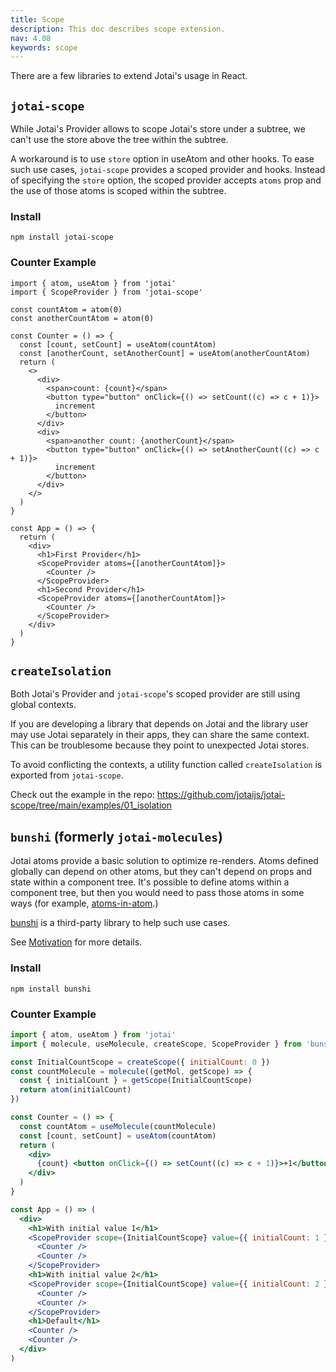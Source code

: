 ```yaml
---
title: Scope
description: This doc describes scope extension.
nav: 4.08
keywords: scope
---
```


There are a few libraries to extend Jotai's usage in React.

## `jotai-scope`

While Jotai's Provider allows to scope Jotai's store under a subtree,
we can't use the store above the tree within the subtree.

A workaround is to use `store` option in useAtom and other hooks.
To ease such use cases, `jotai-scope` provides a
scoped provider and hooks.
Instead of specifying the `store` option,
the scoped provider accepts `atoms` prop
and the use of those atoms is scoped within the subtree.

### Install

```
npm install jotai-scope
```

### Counter Example

```tsx
import { atom, useAtom } from 'jotai'
import { ScopeProvider } from 'jotai-scope'

const countAtom = atom(0)
const anotherCountAtom = atom(0)

const Counter = () => {
  const [count, setCount] = useAtom(countAtom)
  const [anotherCount, setAnotherCount] = useAtom(anotherCountAtom)
  return (
    <>
      <div>
        <span>count: {count}</span>
        <button type="button" onClick={() => setCount((c) => c + 1)}>
          increment
        </button>
      </div>
      <div>
        <span>another count: {anotherCount}</span>
        <button type="button" onClick={() => setAnotherCount((c) => c + 1)}>
          increment
        </button>
      </div>
    </>
  )
}

const App = () => {
  return (
    <div>
      <h1>First Provider</h1>
      <ScopeProvider atoms={[anotherCountAtom]}>
        <Counter />
      </ScopeProvider>
      <h1>Second Provider</h1>
      <ScopeProvider atoms={[anotherCountAtom]}>
        <Counter />
      </ScopeProvider>
    </div>
  )
}
```

<Stackblitz id="vitejs-vite-ctcuhj" file="src%2FApp.tsx" />

## `createIsolation`

Both Jotai's Provider and `jotai-scope`'s scoped provider
are still using global contexts.

If you are developing a library that depends on Jotai and
the library user may use Jotai separately in their apps,
they can share the same context. This can be troublesome
because they point to unexpected Jotai stores.

To avoid conflicting the contexts,
a utility function called `createIsolation` is exported from `jotai-scope`.

Check out the example in the repo: https://github.com/jotaijs/jotai-scope/tree/main/examples/01_isolation

## `bunshi` (formerly `jotai-molecules`)

Jotai atoms provide a basic solution to optimize re-renders.
Atoms defined globally can depend on other atoms,
but they can't depend on props and state within a component tree.
It's possible to define atoms within a component tree,
but then you would need to pass those atoms in some ways
(for example, [atoms-in-atom](../guides/atoms-in-atom.mdx).)

[bunshi](https://github.com/saasquatch/bunshi) is
a third-party library to help such use cases.

See [Motivation](https://github.com/saasquatch/bunshi/tree/v1.1.1#motivation) for more details.

### Install

```
npm install bunshi
```

### Counter Example

```jsx
import { atom, useAtom } from 'jotai'
import { molecule, useMolecule, createScope, ScopeProvider } from 'bunshi/react'

const InitialCountScope = createScope({ initialCount: 0 })
const countMolecule = molecule((getMol, getScope) => {
  const { initialCount } = getScope(InitialCountScope)
  return atom(initialCount)
})

const Counter = () => {
  const countAtom = useMolecule(countMolecule)
  const [count, setCount] = useAtom(countAtom)
  return (
    <div>
      {count} <button onClick={() => setCount((c) => c + 1)}>+1</button>
    </div>
  )
}

const App = () => (
  <div>
    <h1>With initial value 1</h1>
    <ScopeProvider scope={InitialCountScope} value={{ initialCount: 1 }}>
      <Counter />
      <Counter />
    </ScopeProvider>
    <h1>With initial value 2</h1>
    <ScopeProvider scope={InitialCountScope} value={{ initialCount: 2 }}>
      <Counter />
      <Counter />
    </ScopeProvider>
    <h1>Default</h1>
    <Counter />
    <Counter />
  </div>
)
```

<Stackblitz id="vitejs-vite-8akpt6" file="src%2FApp.tsx" />
